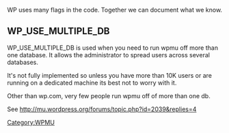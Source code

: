 WP uses many flags in the code. Together we can document what we know.

==WP_USE_MULTIPLE_DB==

WP_USE_MULTIPLE_DB is used when you need to run wpmu off more than one database. It allows the administrator to spread users across several databases.

It's not fully implemented so unless you have more than 10K users or are running on a dedicated machine its best not to worry with it.

Other than wp.com, very few people run wpmu off of more than one db. 

See http://mu.wordpress.org/forums/topic.php?id=2039&replies=4

[[Category:WPMU]]